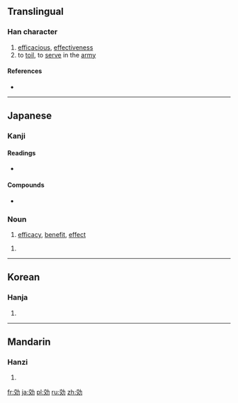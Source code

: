 {{also|效}}
==Translingual==

===Han character===
{{Han char|rn=19|rad=力|as=06|sn=8|four=|canj=卜大大尸 (YKKS)|ids=⿰[[交]][[力]]}}

# [[efficacious]], [[effectiveness]]
# to [[toil]], to [[serve]] in the [[army]]

====References====
* {{Han ref|kx=0147.120|dkj=02334|dj=0331.200|hdz=10370.010|uh=52B9|ud=21177}}

----

==Japanese==

===Kanji===
{{ja-kanji|grade=5|rs=力06}}

====Readings====
* {{ja-readings|on=[[こう]] ([[kō]])|kun=[[きく]] ([[kiku]]), [[ならう]] ([[narau]]), [[いたす]] ([[itasu]])}}

====Compounds====
* {{ja-r|有効|ゆうこう}}

===Noun===
{{ja-noun|こう}} 

# [[efficacy]], [[benefit]], [[effect]]

{{ja-noun|かい}} 

# {{alternative form of|甲斐|lang=ja}}
----

==Korean==

===Hanja===
{{ko-hanja|hangeul=[[효]]|rv=hyo|mr=hyo}}

# {{defn|lang=ko|sort=力06}}

----

==Mandarin==

===Hanzi===
{{cmn-hanzi|pin=[[xiào]] ([[xiao4]])|wg=hsiao<sup>4</sup>}}

# {{defn|lang=cmn|sort=力06}}

[[fr:効]]
[[ja:効]]
[[pl:効]]
[[ru:効]]
[[zh:効]]